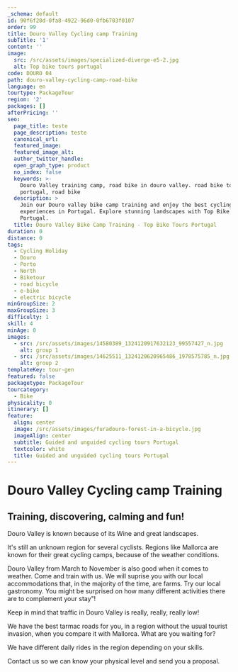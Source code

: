 ```yaml
---
_schema: default
id: 90f6f20d-0fa8-4922-96d0-0fb6703f0107
order: 99
title: Douro Valley Cycling camp Training
subTitle: '1'
content: ''
image:
  src: /src/assets/images/specialized-diverge-e5-2.jpg
  alt: Top bike tours portugal
code: DOURO 04
path: douro-valley-cycling-camp-road-bike
language: en
tourtype: PackageTour
region: '2'
packages: []
afterPricing: ''
seo:
  page_title: teste
  page_description: teste
  canonical_url:
  featured_image:
  featured_image_alt:
  author_twitter_handle:
  open_graph_type: product
  no_index: false
  keywords: >-
    Douro Valley training camp, road bike in douro valley. road bike tour
    portugal, road bike
  description: >
    Join our Douro valley bike camp training and enjoy the best cycling
    experiences in Portugal. Explore stunning landscapes with Top Bike Tours
    Portugal.
  title: Douro Valley Bike Camp Training - Top Bike Tours Portugal
duration: 0
distance: 0
tags:
  - Cycling Holiday
  - Douro
  - Porto
  - North
  - Biketour
  - road bicycle
  - e-bike
  - electric bicycle
minGroupSize: 2
maxGroupSize: 3
difficulty: 1
skill: 4
minAge: 0
images:
  - src: /src/assets/images/14580389_1324120917632123_99557427_n.jpg
    alt: group 1
  - src: /src/assets/images/14625511_1324120620965486_1978575785_n.jpg
    alt: group 2
templateKey: tour-gen
featured: false
packagetype: PackageTour
tourcategory:
  - Bike
physicality: 0
itinerary: []
feature:
  align: center
  image: /src/assets/images/furadouro-forest-in-a-bicycle.jpg
  imageAlign: center
  subtitle: Guided and unguided cycling tours Portugal
  textcolor: white
  title: Guided and unguided cycling tours Portugal
---
```


# Douro Valley Cycling camp Training

## Training, discovering, calming and fun!

Douro Valley is known because of its Wine and great landscapes.

It's still an unknown region for several cyclists. Regions like Mallorca are
known for their great cycling camps, because of the weather conditions.

Douro Valley from March to November is also good when it comes to weather. Come
and train with us. We will suprise you with our local accommodations that, in
the majority of the time, are farms. Try our local gastronomy. You might be
surprised on how many different activities there are to complement your stay"!

Keep in mind that traffic in Douro Valley is really, really, really low!

We have the best tarmac roads for you, in a region without the usual tourist
invasion, when you compare it with Mallorca. What are you waiting for?

We have different daily rides in the region depending on your skills.

Contact us so we can know your physical level and send you a proposal.
